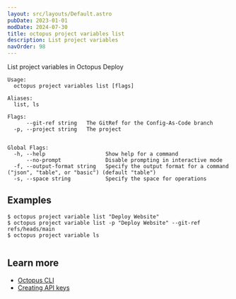 ```yaml
---
layout: src/layouts/Default.astro
pubDate: 2023-01-01
modDate: 2024-07-30
title: octopus project variables list
description: List project variables
navOrder: 98
---
```


List project variables in Octopus Deploy

```
Usage:
  octopus project variables list [flags]

Aliases:
  list, ls

Flags:
      --git-ref string   The GitRef for the Config-As-Code branch
  -p, --project string   The project


Global Flags:
  -h, --help                   Show help for a command
      --no-prompt              Disable prompting in interactive mode
  -f, --output-format string   Specify the output format for a command ("json", "table", or "basic") (default "table")
  -s, --space string           Specify the space for operations

```

## Examples

<SamplesInstance />

```
$ octopus project variable list "Deploy Website"
$ octopus project variable list -p "Deploy Website" --git-ref refs/heads/main
$ octopus project variable ls


```

## Learn more

- [Octopus CLI](/docs/octopus-rest-api/cli)
- [Creating API keys](/docs/octopus-rest-api/how-to-create-an-api-key)